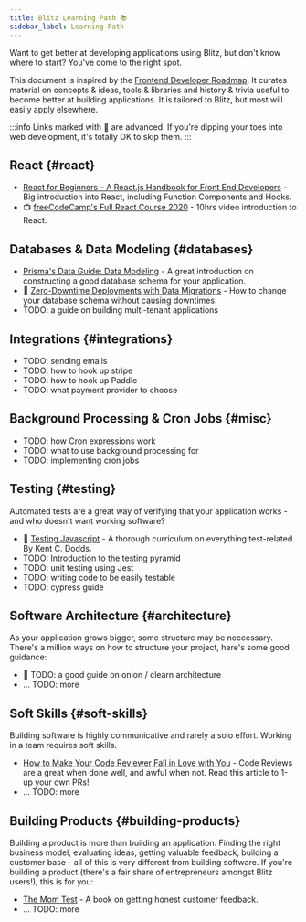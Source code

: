 ```yaml
---
title: Blitz Learning Path 📚
sidebar_label: Learning Path
---
```


Want to get better at developing applications using Blitz, but don't know
where to start? You've come to the right spot.

This document is inspired by the
[Frontend Developer Roadmap](https://roadmap.sh/frontend). It curates
material on concepts & ideas, tools & libraries and history & trivia
useful to become better at building applications. It is tailored to Blitz,
but most will easily apply elsewhere.

:::info Links marked with 🥷 are advanced. If you're dipping your toes into
web development, it's totally OK to skip them. :::

## React {#react}

- [React for Beginners – A React.js Handbook for Front End Developers](https://www.freecodecamp.org/news/react-beginner-handbook) -
  Big introduction into React, including Function Components and Hooks.
- 📺
  [freeCodeCamp's Full React Course 2020](https://www.youtube.com/watch?v=4UZrsTqkcW4) -
  10hrs video introduction to React.

## Databases & Data Modeling {#databases}

- [Prisma's Data Guide: Data Modeling](https://www.prisma.io/dataguide/datamodeling) -
  A great introduction on constructing a good database schema for your
  application.
- 🥷
  [Zero-Downtime Deployments with Data Migrations](https://engineering.wework.com/zero-downtime-deployments-with-data-migrations-2e337df48b8f) -
  How to change your database schema without causing downtimes.
- TODO: a guide on building multi-tenant applications

## Integrations {#integrations}

- TODO: sending emails
- TODO: how to hook up stripe
- TODO: how to hook up Paddle
- TODO: what payment provider to choose

## Background Processing & Cron Jobs {#misc}

- TODO: how Cron expressions work
- TODO: what to use background processing for
- TODO: implementing cron jobs

## Testing {#testing}

Automated tests are a great way of verifying that your application works -
and who doesn't want working software?

- 💸 [Testing Javascript](https://testingjavascript.com) - A thorough
  curriculum on everything test-related. By Kent C. Dodds.
- TODO: Introduction to the testing pyramid
- TODO: unit testing using Jest
- TODO: writing code to be easily testable
- TODO: cypress guide

## Software Architecture {#architecture}

As your application grows bigger, some structure may be neccessary.
There's a million ways on how to structure your project, here's some good
guidance:

- 🥷 TODO: a good guide on onion / clearn architecture
- ... TODO: more

## Soft Skills {#soft-skills}

Building software is highly communicative and rarely a solo effort.
Working in a team requires soft skills.

- [How to Make Your Code Reviewer Fall in Love with You](https://mtlynch.io/code-review-love/) -
  Code Reviews are a great when done well, and awful when not. Read this
  article to 1-up your own PRs!
- ... TODO: more

## Building Products {#building-products}

Building a product is more than building an application. Finding the right
business model, evaluating ideas, getting valuable feedback, building a
customer base - all of this is very different from building software. If
you're building a product (there's a fair share of entrepreneurs amongst
Blitz users!), this is for you:

- [The Mom Test](http://momtestbook.com) - A book on getting honest
  customer feedback.
- ... TODO: more
